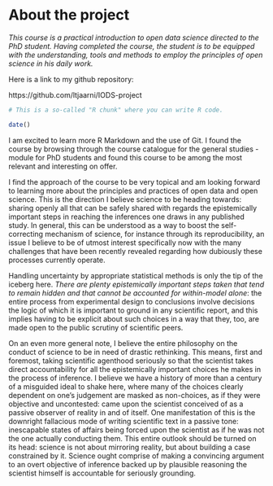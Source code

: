 
# About the project

*This course is a practical introduction to open data science directed to the
PhD student. Having completed the course, the student is to be equipped with the understanding, tools and methods to employ the principles of open science in his 
daily work.*

Here is a link to my github repository:

https://github.com/ltjaarni/IODS-project

```r
# This is a so-called "R chunk" where you can write R code.

date()

```
I am excited to learn more R Markdown and the use of Git. I found the course by
browsing through the course catalogue for the general studies -module for PhD
students and found this course to be among the most relevant and interesting on
offer. 

I find the approach of the course to be very topical and am looking forward to
learning more about the principles and practices of open data and open science.
This is the direction I believe science to be heading towards: sharing openly
all that can be safely shared with regards the epistemically important steps in
reaching the inferences one draws in any published study. In general, this can
be understood as a way to boost the self-correcting mechanism of science, for
instance through its reproducibility, an issue I believe to be of utmost interest
specifically now with the many challenges that have been recently revealed
regarding how dubiously these processes currently operate. 

Handling  uncertainty by appropriate statistical methods is only the tip of the 
iceberg here. _There are plenty epistemically important steps taken that tend to 
remain hidden and that cannot be accounted for within-model alone_: the entire 
process from experimental design to conclusions involve decisions the logic of which
it is important to ground in any scientific report, and this implies having to be 
explicit about such choices in a way that they, too, are made open to the public 
scrutiny of scientific peers.

On an even more general note, I believe the entire philosophy on the conduct of 
science to be in need of drastic rethinking. This means, first and foremost, taking
scientific agenthood seriously so that the scientist takes direct accountability
for all the epistemically important choices he makes in the process of inference.
I believe we have a history of more than a century of a misguided ideal to shake
here, where many of the choices clearly dependent on one's judgement are masked as 
non-choices, as if they were objective and uncontested: came upon the scientist 
conceived of as a passive observer of reality in and of itself. One manifestation of 
this is the downright fallacious mode of writing scientific text in a passive tone:
inescapable states of affairs being forced upon the scientist as if he was not the one
actually conducting them. This entire outlook should be turned on its head: science
is not about mirroring reality, but about building a case constrained by it. Science 
ought comprise of making a convincing argument to an overt objective of inference 
backed up by plausible reasoning the scientist himself is accountable for seriously grounding.